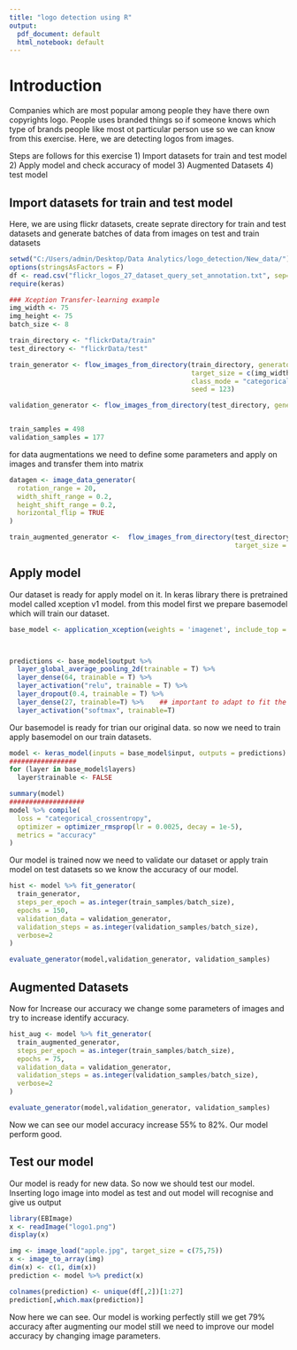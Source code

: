---
title: "logo detection using R"
output:
  pdf_document: default
  html_notebook: default
---

# Introduction
Companies which are most popular among people they have there own copyrights logo. People uses branded things so if someone knows which type of brands people like most ot particular person use so we can know from this exercise. Here, we are detecting logos from images.

Steps are follows for this exercise
1) Import datasets for train and test model
2) Apply model and check accuracy of model
3) Augmented Datasets
4) test model

## Import datasets for train and test model
Here, we are using flickr datasets, create seprate directory for train and test datasets and generate batches of data from images on test and train datasets
```{r,warning=FALSE}
setwd("C:/Users/admin/Desktop/Data Analytics/logo_detection/New_data/")
options(stringsAsFactors = F)
df <- read.csv("flickr_logos_27_dataset_query_set_annotation.txt", sep="\t")
require(keras)

### Xception Transfer-learning example
img_width <- 75
img_height <- 75
batch_size <- 8

train_directory <- "flickrData/train"
test_directory <- "flickrData/test"
```
```{r}

train_generator <- flow_images_from_directory(train_directory, generator = image_data_generator(),
                                              target_size = c(img_width, img_height), color_mode = "rgb",
                                              class_mode = "categorical", batch_size = batch_size, shuffle = TRUE,
                                              seed = 123)

validation_generator <- flow_images_from_directory(test_directory, generator = image_data_generator(),                                                   target_size = c(img_width, img_height), color_mode = "rgb", classes = NULL, class_mode = "categorical", batch_size = batch_size, shuffle = TRUE, seed = 123)


train_samples = 498
validation_samples = 177
```

for data augmentations we need to define some parameters and apply on images and transfer them into matrix
```{r}
datagen <- image_data_generator(
  rotation_range = 20,
  width_shift_range = 0.2,
  height_shift_range = 0.2,
  horizontal_flip = TRUE
)

train_augmented_generator <-  flow_images_from_directory(test_directory, generator = datagen,
                                                         target_size = c(img_width, img_height), color_mode = "rgb", classes = NULL, class_mode = "categorical", batch_size = batch_size, shuffle = TRUE,  seed = 123)

```

## Apply model 
Our dataset is ready for apply model on it. In keras library there is pretrained model called xception v1 model. from this model first we prepare basemodel which will train our dataset.
```{r}
base_model <- application_xception(weights = 'imagenet', include_top = FALSE, input_shape = c(img_width, img_height, 3))



predictions <- base_model$output %>% 
  layer_global_average_pooling_2d(trainable = T) %>% 
  layer_dense(64, trainable = T) %>%
  layer_activation("relu", trainable = T) %>%
  layer_dropout(0.4, trainable = T) %>%
  layer_dense(27, trainable=T) %>%    ## important to adapt to fit the 27 classes in the dataset!
  layer_activation("softmax", trainable=T)
```
Our basemodel is ready for trian our original data. so now we need to train apply basemodel on our train datasets.

```{r}
model <- keras_model(inputs = base_model$input, outputs = predictions)
#################
for (layer in base_model$layers)
  layer$trainable <- FALSE

summary(model)
###################
model %>% compile(
  loss = "categorical_crossentropy",
  optimizer = optimizer_rmsprop(lr = 0.0025, decay = 1e-5),
  metrics = "accuracy"
)
```
Our model is trained now we need to validate our dataset or apply train model on test datasets so we know the accuracy of our model.
```{r,include=FALSE}
hist <- model %>% fit_generator(
  train_generator,
  steps_per_epoch = as.integer(train_samples/batch_size), 
  epochs = 150, 
  validation_data = validation_generator,
  validation_steps = as.integer(validation_samples/batch_size),
  verbose=2
)
```

```{r}
evaluate_generator(model,validation_generator, validation_samples)
```

## Augmented Datasets
Now for Increase our accuracy we change some parameters of images and try to increase identify accuracy.
```{r,include=FALSE}
hist_aug <- model %>% fit_generator(
  train_augmented_generator,
  steps_per_epoch = as.integer(train_samples/batch_size), 
  epochs = 75, 
  validation_data = validation_generator,
  validation_steps = as.integer(validation_samples/batch_size),
  verbose=2
)
```

```{r}
evaluate_generator(model,validation_generator, validation_samples)
```
Now we can see our model accuracy increase 55% to 82%. Our model perform good.

## Test our model
Our model is ready for new data. So now we should test our model. Inserting logo image into model as test and out model will recognise and give us output
```{r,fig.height=2,fig.width=2}
library(EBImage)
x <- readImage("logo1.png")
display(x)
```

```{r}
img <- image_load("apple.jpg", target_size = c(75,75))
x <- image_to_array(img)
dim(x) <- c(1, dim(x)) 
prediction <- model %>% predict(x)

colnames(prediction) <- unique(df[,2])[1:27]
prediction[,which.max(prediction)]
```

Now here we can see. Our model is working perfectly still we get 79% accuracy after augmenting our model still we need to improve our model accuracy by changing image parameters. 
